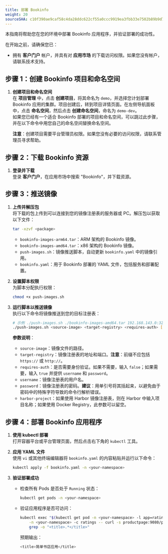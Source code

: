 ```yaml
---
title: 部署 Bookinfo
weight: 20
sourceSHA: c10f390ae9caf58c4da28ddc622cf55a0ccc9919ea3fbb33e7502b89b9d77fd8
---
```


本指南将帮助您在您的环境中部署 Bookinfo 应用程序，并验证部署的成功性。

在开始之前，请确保您已：

- 拥有 **客户门户** 帐户，并具有对 **应用市场** 的下载访问权限。如果您没有帐户，请联系技术支持。

## 步骤 1：创建 Bookinfo 项目和命名空间

1. **创建项目和命名空间**\
   在 **项目管理** 中，点击 **创建项目**，将其命名为 `demo`，并选择您计划部署 Bookinfo 应用的集群。项目创建后，转到项目详情页面。在左侧导航面板中，点击 **命名空间**，然后点击 **创建命名空间**，命名为 `demo-dev`。\
   如果您已经有一个适合 Bookinfo 部署的项目和命名空间，可以跳过此步骤，并在以下命令中用您自己的命名空间替换命名空间。

   **注意**：创建项目需要平台管理员权限。如果您没有必要的访问权限，请联系管理员寻求帮助。

## 步骤 2：下载 Bookinfo 资源

1. **登录并下载**\
   登录 **客户门户**，在应用市场中搜索 "Bookinfo"，并下载资源。

## 步骤 3：推送镜像

1. **上传并解压包**\
   将下载的包上传到可以连接到您的镜像注册表的服务器或 PC。解压包以获取以下文件：

   ```bash
   tar -xzvf <package>
   ```

   - `bookinfo-images-arm64.tar`：ARM 架构的 Bookinfo 镜像。
   - `bookinfo-images-amd64.tar`：x86 架构的 Bookinfo 镜像。
   - `push-images.sh`：镜像推送脚本，自动更新 `bookinfo.yaml` 中的镜像引用。
   - `bookinfo.yaml`：用于 Bookinfo 部署的 YAML 文件，包括服务和部署配置。

2. **设置脚本权限**\
   为脚本分配执行权限：

   ```bash
   chmod +x push-images.sh
   ```

3. **运行脚本以推送镜像**\
   执行以下命令将镜像推送到您的目标注册表：

   ```bash
   # 示例 ./push-images.sh ./bookinfo-images-amd64.tar 192.168.143.0:32767 true admin 'Aa123!@#' bookinfo-demo
   ./push-images.sh <source-image> <target-registry> <requires-auth> [username] [password] [harbor-project]
   ```

   **参数说明**：

   - `source-image`：镜像文件的路径。
   - `target-registry`：镜像注册表的地址和端口。**注意**：前缀不应包括 `https://` 或 `http://`。
   - `requires-auth`：是否需要身份验证。如果不需要，输入 `false`；如果需要，输入 `true` 并提供 `username` 和 `password`。
   - `username`：镜像注册表的用户名。
   - `password`：镜像注册表的密码。**建议**：用单引号将其括起来，以避免由于密码中的特殊字符导致的命令行解析错误。
   - `harbor-project`：如果使用 Harbor 镜像注册表，则在 Harbor 中输入项目名称；如果使用 Docker Registry，此参数可以留空。

## 步骤 4：部署 Bookinfo 应用程序

1. **使用 kubectl 部署**\
   打开容器平台或平台管理页面，然后点击右下角的 `kubectl` 工具。

2. **应用 YAML 文件**\
   使用 `vi` 或其他终端编辑器将 `bookinfo.yaml` 的内容粘贴并运行以下命令：

   ```bash
   kubectl apply -f bookinfo.yaml -n <your-namespace>
   ```

3. **验证部署成功**

   - 检查所有 Pods 是否处于 `Running` 状态：

     ```bash
     kubectl get pods -n <your-namespace>
     ```

   - 验证应用程序是否可访问：

     ```bash
     kubectl exec "$(kubectl get pod -n <your-namespace> -l app=ratings -o jsonpath='{.items[0].metadata.name}')" \
         -n <your-namespace> -c ratings -- curl -s productpage:9080/productpage | \
         grep -o "<title>.*</title>"
     ```

     预期输出：

     ```bash
     <title>简单书店应用</title>
     ```
